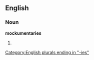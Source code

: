 ==English==

===Noun===
'''mockumentaries'''

# {{plural of|[[mockumentary]]}}

[[Category:English plurals ending in "-ies"]]